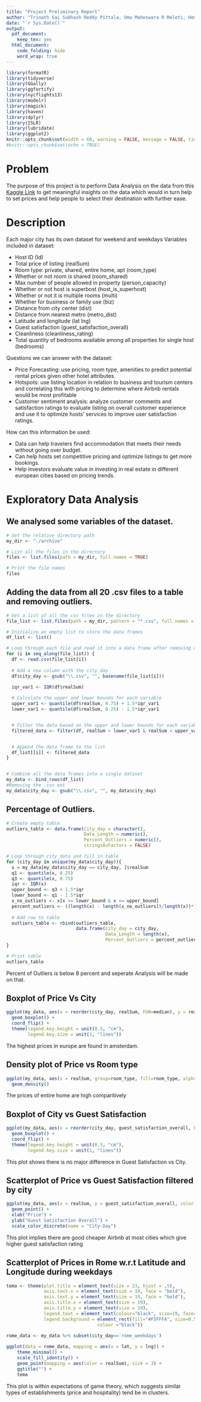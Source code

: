 ```yaml
---
title: "Project Preliminary Report"
author: "Trinath Sai Subhash Reddy Pittala, Uma Maheswara R Meleti, Hemanth Vasireddy"
date: "`r Sys.Date()`"
output:
  pdf_document:
    keep_tex: yes
  html_document:
    code_folding: hide
    word_wrap: true
---
```


```r
library(formatR)
library(tidyverse)
library(GGally)
library(ggfortify)
library(nycflights13)
library(modelr)
library(magick)
library(haven)
library(dplyr)
library(ISLR)
library(lubridate)
library(ggplot2)
knitr::opts_chunk$set(width = 60, warning = FALSE, message = FALSE, tidy.opts=list(width.cutoff=60),tidy=TRUE, echo = TRUE)
#knitr::opts_chunk$set(echo = TRUE)

```

# Problem

The purpose of this project is to perform Data Analysis on the data from this [Kaggle Link](https://www.kaggle.com/datasets/thedevastator/airbnb-price-determinants-in-europe) to get meaningful insights on the data which would in turn help to set prices and help people to select their destination with further ease.

# Description

Each major city has its own dataset for weekend and weekdays
Variables included in dataset: 

- Host ID (Id)
- Total price of listing (realSum)
- Room type: private, shared, entire home, apt (room_type)
- Whether or not room is shared (room_shared)
- Max number of people allowed in property (person_capacity)
- Whether or not host is superbost (host_is_superhost)
- Whether or not it is multiple rooms (multi)
- Whether for business or family use (biz)
- Distance from city center (dist)
- Distance from nearest metro (metro_dist)
- Latitude and longitude (lat lng)
- Guest satisfaction (guest_satisfaction_overall)
- Cleanliness (cleanliness_rating)
- Total quantity of bedrooms available among all properties for single host (bedrooms)


Questions we can answer with the dataset:

- Price Forecasting: use pricing, room type, amenities to predict potential rental prices given other hotel attributes.
- Hotspots: use listing location in relation to business and tourism centers and correlating this with pricing to determine where Airbnb rentals would be most profitable
- Customer sentiment analysis: analyze customer comments and satisfaction ratings to evaluate listing on overall customer experience and use it to optimize hosts’ services to improve user satisfaction ratings.

How can this information be used:

- Data can help travelers find accommodation that meets their needs without going over budget.
- Can help hosts set competitive pricing and optimize listings to get more bookings.
- Help investors evaluate value in investing in real estate in different european cities based on pricing trends.


# Exploratory Data Analysis

## We analysed some variables of the dataset.

```r
# Set the relative directory path
my_dir <- "./archive"

# List all the files in the directory
files <- list.files(path = my_dir, full.names = TRUE)

# Print the file names
files
```

## Adding the data from all 20 .csv files to a table and removing outliers.

```r
# Get a list of all the csv files in the directory
file_list <- list.files(path = my_dir, pattern = "*.csv", full.names = TRUE)

# Initialize an empty list to store the data frames
df_list <- list()

# Loop through each file and read it into a data frame after removing outliers
for (i in seq_along(file_list)) {
  df <- read.csv(file_list[i])
  
  # Add a new column with the city_day
  df$city_day <- gsub("\\.csv", "", basename(file_list[i]))
  
  iqr_var1 <- IQR(df$realSum)

  # Calculate the upper and lower bounds for each variable
  upper_var1 <- quantile(df$realSum, 0.75) + 1.5*iqr_var1
  lower_var1 <- quantile(df$realSum, 0.25) - 1.5*iqr_var1


  # Filter the data based on the upper and lower bounds for each variable
  filtered_data <- filter(df, realSum > lower_var1 & realSum < upper_var1)


  # Append the data frame to the list
  df_list[[i]] <- filtered_data
}


# Combine all the data frames into a single dataset
my_data <- bind_rows(df_list)
#Removing the .csv ext
my_data$city_day <- gsub("\\.csv", "", my_data$city_day)

```

## Percentage of Outliers.

```r
# Create empty table
outliers_table <- data.frame(City_day = character(),
                             Data_Length = numeric(),
                             Percent_Outliers = numeric(),
                             stringsAsFactors = FALSE)

# Loop through city_data and fill in table
for (city_day in unique(my_data$city_day)){
  x = my_data[my_data$city_day == city_day, ]$realSum
  q1 <- quantile(x, 0.25)
  q3 <- quantile(x, 0.75)
  iqr <- IQR(x)
  upper_bound <- q3 + 1.5*iqr
  lower_bound <- q1 - 1.5*iqr
  x_no_outliers <- x[x >= lower_bound & x <= upper_bound]
  percent_outliers <- ((length(x) - length(x_no_outliers))/length(x))*100
  
  # Add row to table
  outliers_table <- rbind(outliers_table, 
                          data.frame(City_day = city_day, 
                                     Data_Length = length(x), 
                                     Percent_Outliers = percent_outliers))
}

# Print table
outliers_table
```
Percent of Outliers is below 8 percent and seperate Analysis will be made on that.

## Boxplot of Price Vs City

```r
ggplot(my_data, aes(x = reorder(city_day, realSum, FUN=median), y = realSum, fill = city_day)) + 
  geom_boxplot() +
  coord_flip() + 
  theme(legend.key.height = unit(0.5, "cm"),
        legend.key.size = unit(1, "lines"))

```
The highest prices in europe are found in amsterdam.

## Density plot of Price vs Room type

```r
ggplot(my_data, aes(x = realSum, group=room_type, fill=room_type, alpha=0.2)) + 
  geom_density() 
```
The prices of entire home are high comparitively

## Boxplot of City vs Guest Satisfaction

```r
ggplot(my_data, aes(x = reorder(city_day, guest_satisfaction_overall, FUN=median), y = guest_satisfaction_overall, fill = city_day)) + 
  geom_boxplot() +
  coord_flip() + 
  theme(legend.key.height = unit(0.5, "cm"),
        legend.key.size = unit(1, "lines"))
```
This plot shows there is no major difference in Guest Satisfaction vs City.

## Scatterplot of Price vs Guest Satisfaction filtered by city

```r
ggplot(my_data, aes(x = realSum, y = guest_satisfaction_overall, color = city_day)) +
  geom_point() +
  xlab("Price") +
  ylab("Guest Satisfaction Overall") +
  scale_color_discrete(name = "City-Day")
```
This plot implies there are good cheaper Airbnb at most cities which give higher guest satisfaction rating

## Scatterplot of Prices in Rome w.r.t Latitude and Longitude during weekdays

```r
tema <- theme(plot.title = element_text(size = 23, hjust = .5),
              axis.text.x = element_text(size = 19, face = "bold"),
              axis.text.y = element_text(size = 19, face = "bold"),
              axis.title.x = element_text(size = 19),
              axis.title.y = element_text(size = 19),
              legend.text = element_text(colour="black", size=19, face="bold"),
              legend.background = element_rect(fill="#F5FFFA", size=0.5, linetype="dashed", 
                                  colour ="black"))

rome_data <- my_data %>% subset(city_day=='rome_weekdays')
  
ggplot(data = rome_data, mapping = aes(x = lat, y = lng)) +
    theme_minimal() +
    scale_fill_identity() +
    geom_point(mapping = aes(color = realSum), size = 3) +
    ggtitle("") +
    tema
```
This plot is within expectations of game theory, which suggests similar types of establishments (price and hospitality) tend be in clusters.
